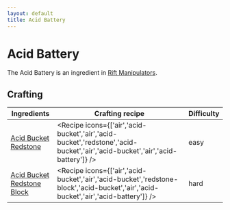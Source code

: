 ```yaml
---
layout: default
title: Acid Battery
---
```



Acid Battery
===================

The Acid Battery is an ingredient in [Rift Manipulators](rift-manipulator).

## Crafting

| Ingredients | Crafting recipe | Difficulty |
| ----------- | --------------- | ------------- |
| [Acid Bucket](/items/acid-bucket)<br/>[Redstone](https://minecraft.wiki/w/Redstone) | <Recipe icons={['air','acid-bucket','air','acid-bucket','redstone','acid-bucket','air','acid-bucket','air','acid-battery']} /> | easy |
| [Acid Bucket](/items/acid-bucket)<br/>[Redstone Block](https://minecraft.wiki/w/Redstone_Block) | <Recipe icons={['air','acid-bucket','air','acid-bucket','redstone-block','acid-bucket','air','acid-bucket','air','acid-battery']} /> | hard |

